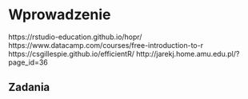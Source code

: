 # Wprowadzenie {#wprowadzenie}

<!-- akapit o złożoności -->

<!-- gdzie zdobyć wiedzę (online resources) -->

<!-- akapit o inspiracjach -->
https://rstudio-education.github.io/hopr/
https://www.datacamp.com/courses/free-introduction-to-r
https://csgillespie.github.io/efficientR/
http://jarekj.home.amu.edu.pl/?page_id=36

## Zadania

